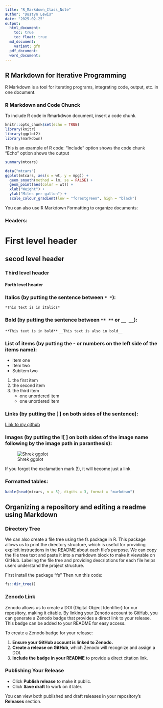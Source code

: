 ```yaml
---
title: "R_Markdown_Class_Note"
author: "Dustyn Lewis"
date: "2025-02-25"
output:
  html_document:
    toc: true
    toc_float: true
  md_document:
    variant: gfm
  pdf_document:
  word_document:
---
```

## R Markdown for Iterative Programming

R Markdown is a  tool for iterating programs, integrating code, output, etc. in one document. 

### R Markdown and Code Chunck

To include R code in  Rmarkdwon document, insert a code chunk.

```r
knitr::opts_chunk$set(echo = TRUE)
library(knitr)
library(ggplot2)
library(markdown)
```


This is an example of R code:
"Include" option shows the code chunk
"Echo" option shows the output
```r
summary(mtcars)
```

```r
data("mtcars")
ggplot(mtcars, aes(x = wt, y = mpg)) +
  geom_smooth(method = lm, se = FALSE) +
  geom_point(aes(color = wt)) +
  xlab("Weight") + 
  ylab("Miles per gallon") +
  scale_colour_gradient(low = "forestgreen", high = "black")
```
You can also use R Markdown Formatting to organize documents:

### Headers:

# First level header
## secod level header
### Third level header
#### Forth level header

### Italics (by putting the sentence between `* *`):

`*This text is in italics*`

### Bold (by putting the sentence between `** **` or `__ __`):

`**This text is in bold**`
`__This text is also in bold__`

### List of items (by putting the - or numbers on the left side of the items name):

- Item one
- Item two
 - Subitem two
 
1. the first item
2. the second item
3. the third item
    - one unordered item
    - one unordered item

### Links (by putting the [ ] on both sides of the sentence):
[Link to my github](https://github.com/szk0263/PLPA6820_SK)

### Images (by putting the ![ ] on both sides of the image name following by the image path in paranthesis):

![Shrek ggplot](shrek.jpg)

If you forgot the exclamation mark (!), it will become just a link

### Formatted tables:
```r
kable(head(mtcars, n = 5), digits = 3, format = "markdown")
```

## Organizing a repository and editing a readme using Markdown
### Directory Tree
We can also create a file tree using the fs package in R. This package allows us to print the directory structure, which is useful for providing explicit instructions in the README about each file's purpose. We can copy the file tree text and paste it into a markdown block to make it viewable on GitHub. Labeling the file tree and providing descriptions for each file helps users understand the project structure.

First install the package "fs"
Then run this code:
```r
fs::dir_tree()
```
### Zenodo Link

Zenodo allows us to create a DOI (Digital Object Identifier) for our repository, making it citable. By linking your Zenodo account to GitHub, you can generate a Zenodo badge that provides a direct link to your release. This badge can be added to your README for easy access.

To create a Zenodo badge for your release:

1. **Ensure your GitHub account is linked to Zenodo.**  
2. **Create a release on GitHub**, which Zenodo will recognize and assign a DOI.  
3. **Include the badge in your README** to provide a direct citation link.


### Publishing Your Release
- Click **Publish release** to make it public.
- Click **Save draft** to work on it later.

You can view both published and draft releases in your repository's **Releases** section.